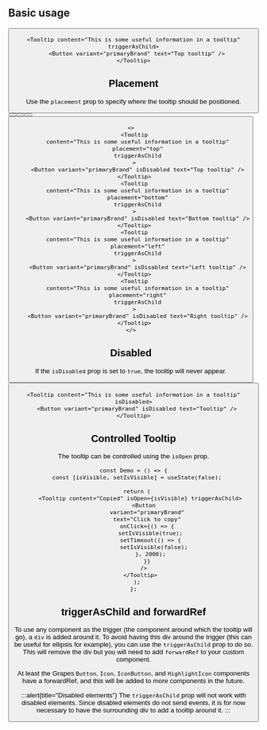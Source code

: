 

## Basic usage

<Preview>
  <Tooltip
    content="This is some useful information in a tooltip"
    placement="top"
    triggerAsChild
  >
    <Button variant="primaryBrand" text="Top tooltip" />
  </Tooltip>
</Preview>

```tsx
<Tooltip content="This is some useful information in a tooltip" triggerAsChild>
  <Button variant="primaryBrand" text="Top tooltip" />
</Tooltip>
```

## Placement

Use the `placement` prop to specify where the tooltip should be positioned.

<Preview>
  <Tooltip
    content="This is some useful information in a tooltip"
    placement="top"
  >
    <Button variant="primaryBrand" isDisabled text="Top tooltip" />
  </Tooltip>
  <Tooltip
    content="This is some useful information in a tooltip"
    placement="bottom"
  >
    <Button variant="primaryBrand" isDisabled text="Bottom tooltip" />
  </Tooltip>
  <Tooltip
    content="This is some useful information in a tooltip"
    placement="left"
  >
    <Button variant="primaryBrand" isDisabled text="Left tooltip" />
  </Tooltip>
  <Tooltip
    content="This is some useful information in a tooltip"
    placement="right"
  >
    <Button variant="primaryBrand" isDisabled text="Right tooltip" />
  </Tooltip>
</Preview>

```tsx
<>
  <Tooltip
    content="This is some useful information in a tooltip"
    placement="top"
    triggerAsChild
  >
    <Button variant="primaryBrand" isDisabled text="Top tooltip" />
  </Tooltip>
  <Tooltip
    content="This is some useful information in a tooltip"
    placement="bottom"
    triggerAsChild
  >
    <Button variant="primaryBrand" isDisabled text="Bottom tooltip" />
  </Tooltip>
  <Tooltip
    content="This is some useful information in a tooltip"
    placement="left"
    triggerAsChild
  >
    <Button variant="primaryBrand" isDisabled text="Left tooltip" />
  </Tooltip>
  <Tooltip
    content="This is some useful information in a tooltip"
    placement="right"
    triggerAsChild
  >
    <Button variant="primaryBrand" isDisabled text="Right tooltip" />
  </Tooltip>
</>
```

## Disabled

If the `isDisabled` prop is set to `true`, the tooltip will never appear.

<Preview>
  <Tooltip content="This is some useful information in a tooltip" isDisabled>
    <Button variant="primaryBrand" isDisabled text="Tooltip" />
  </Tooltip>
</Preview>

```tsx
<Tooltip content="This is some useful information in a tooltip" isDisabled>
  <Button variant="primaryBrand" isDisabled text="Tooltip" />
</Tooltip>
```

## Controlled Tooltip

The tooltip can be controlled using the `isOpen` prop.

<VisibleOnClick />

```tsx
const Demo = () => {
  const [isVisible, setIsVisible] = useState(false);

  return (
    <Tooltip content="Copied" isOpen={isVisible} triggerAsChild>
      <Button
        variant="primaryBrand"
        text="Click to copy"
        onClick={() => {
          setIsVisible(true);
          setTimeout(() => {
            setIsVisible(false);
          }, 2000);
        }}
      />
    </Tooltip>
  );
};
```

## triggerAsChild and forwardRef

To use any component as the trigger (the component around which the tooltip will go), a `div` is added around it.
To avoid having this div around the trigger (this can be useful for ellipsis for example), you can use the `triggerAsChild` prop to do so. This will remove the div but you will need to add `forwardRef` to your custom component.

At least the Grapes `Button`, `Icon`, `IconButton`, and `HighlightIcon` components have a forwardRef, and this will be added to more components in the future.

:::alert{title="Disabled elements"}
The `triggerAsChild` prop will not work with disabled elements. Since disabled
elements do not send events, it is for now necessary to have the surrounding
div to add a tooltip around it.
:::
